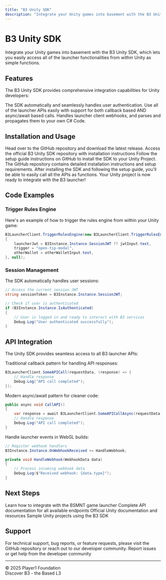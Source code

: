 ```yaml
---
title: "B3 Unity SDK"
description: "Integrate your Unity games into basement with the B3 Unity SDK, which lets you easily access all of the launcher functionalities from within Unity as simple functions"
---
```


# B3 Unity SDK

Integrate your Unity games into basement with the B3 Unity SDK, which lets you easily access all of the launcher functionalities from within Unity as simple functions.

## Features

The B3 Unity SDK provides comprehensive integration capabilities for Unity developers:

<CardGroup cols={1}>
  <Card title="Session Management" icon="user-check">
    The SDK automatically and seamlessly handles user authentication.
  </Card>
  
  <Card title="APIs as Functions" icon="code">
    Use all of the launcher APIs easily with support for both callback based AND async/await based calls.
  </Card>
  
  <Card title="Webhooks for WebGL" icon="webhook">
    Handles launcher client webhooks, and parses and propagates them to your own C# Code.
  </Card>
</CardGroup>

## Installation and Usage

<Steps>
<Step title="Download the SDK">
  Head over to the GitHub repository and download the latest release.
  
  <Card title="Get the Unity SDK" icon="download" href="https://github.com/b3-fun/b3-unity-sdk" cta="Download from GitHub" horizontal>
    Access the official B3 Unity SDK repository with installation instructions
  </Card>
</Step>

<Step title="Install to Unity Project">
  Follow the setup guide instructions on GitHub to install the SDK to your Unity Project.
  
  <Note>
  The GitHub repository contains detailed installation instructions and setup requirements.
  </Note>
</Step>

<Step title="Initialize the SDK">
  After installing the SDK and following the setup guide, you'll be able to easily call all the APIs as functions.
  
  <Check>
  Your Unity project is now ready to integrate with the B3 launcher!
  </Check>
</Step>
</Steps>

## Code Examples

### Trigger Rules Engine

Here's an example of how to trigger the rules engine from within your Unity game:

```csharp Unity C# Example
B3LauncherClient.TriggerRulesEngine(new B3LauncherClient.TriggerRulesEngineBody
{
    launcherJwt = B3Instance.Instance.SessionJWT ?? jwtInput.text,
    trigger = "open-tip-modal",
    otherWallet = otherWalletInput.text,
}, null);
```

### Session Management

The SDK automatically handles user sessions:

```csharp Session Example
// Access the current session JWT
string sessionToken = B3Instance.Instance.SessionJWT;

// Check if user is authenticated
if (B3Instance.Instance.IsAuthenticated)
{
    // User is logged in and ready to interact with B3 services
    Debug.Log("User authenticated successfully");
}
```

## API Integration

The Unity SDK provides seamless access to all B3 launcher APIs:

<AccordionGroup>
<Accordion title="Callback-based Calls">
  Traditional callback pattern for handling API responses:
  
  ```csharp
  B3LauncherClient.SomeAPICall(requestData, (response) => {
      // Handle response
      Debug.Log("API call completed");
  });
  ```
</Accordion>

<Accordion title="Async/Await Calls">
  Modern async/await pattern for cleaner code:
  
  ```csharp
  public async void CallAPI()
  {
      var response = await B3LauncherClient.SomeAPICallAsync(requestData);
      // Handle response
      Debug.Log("API call completed");
  }
  ```
</Accordion>

<Accordion title="WebGL Webhooks">
  Handle launcher events in WebGL builds:
  
  ```csharp
  // Register webhook handlers
  B3Instance.Instance.OnWebhookReceived += HandleWebhook;
  
  private void HandleWebhook(WebhookData data)
  {
      // Process incoming webhook data
      Debug.Log($"Received webhook: {data.type}");
  }
  ```
</Accordion>
</AccordionGroup>

## Next Steps

<CardGroup cols={2}>
  <Card title="Game Launcher Guide" icon="rocket" href="/game-launcher">
    Learn how to integrate with the BSMNT game launcher
  </Card>
  
  <Card title="BSMNT API Docs" icon="book" href="https://docs.basement.fun/api">
    Complete API documentation for all available endpoints
  </Card>
  
  <Card title="Unity Documentation" icon="external-link" href="https://docs.unity3d.com/">
    Official Unity documentation and resources
  </Card>
  
  <Card title="Example Projects" icon="folder" href="https://github.com/b3-fun/unity-examples">
    Sample Unity projects using the B3 SDK
  </Card>
</CardGroup>

## Support

<Info>
For technical support, bug reports, or feature requests, please visit the GitHub repository or reach out to our developer community.
</Info>

<Card title="Get Unity SDK Support" icon="help-circle" href="https://github.com/b3-fun/b3-unity-sdk/issues" cta="GitHub Issues" horizontal>
  Report issues or get help from the developer community
</Card>

---

<div style={{ textAlign: "center", margin: "2rem 0", fontSize: "0.9rem", opacity: 0.7 }}>
  © 2025 Player1 Foundation<br/>
  Discover B3 - the Based L3
</div>
